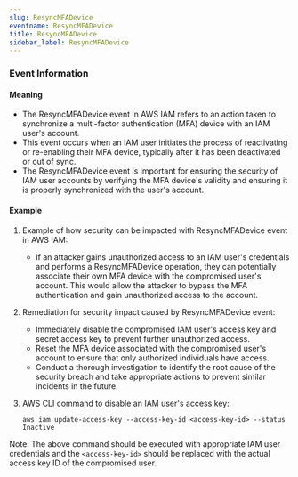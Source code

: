 ```yaml
--- 
slug: ResyncMFADevice
eventname: ResyncMFADevice
title: ResyncMFADevice
sidebar_label: ResyncMFADevice
---
```

                       
### Event Information

#### Meaning

- The ResyncMFADevice event in AWS IAM refers to an action taken to synchronize a multi-factor authentication (MFA) device with an IAM user's account.
- This event occurs when an IAM user initiates the process of reactivating or re-enabling their MFA device, typically after it has been deactivated or out of sync.
- The ResyncMFADevice event is important for ensuring the security of IAM user accounts by verifying the MFA device's validity and ensuring it is properly synchronized with the user's account.

#### Example

1. Example of how security can be impacted with ResyncMFADevice event in AWS IAM:
   - If an attacker gains unauthorized access to an IAM user's credentials and performs a ResyncMFADevice operation, they can potentially associate their own MFA device with the compromised user's account. This would allow the attacker to bypass the MFA authentication and gain unauthorized access to the account.

2. Remediation for security impact caused by ResyncMFADevice event:
   - Immediately disable the compromised IAM user's access key and secret access key to prevent further unauthorized access.
   - Reset the MFA device associated with the compromised user's account to ensure that only authorized individuals have access.
   - Conduct a thorough investigation to identify the root cause of the security breach and take appropriate actions to prevent similar incidents in the future.

3. AWS CLI command to disable an IAM user's access key:
   ```
   aws iam update-access-key --access-key-id <access-key-id> --status Inactive
   ```

Note: The above command should be executed with appropriate IAM user credentials and the `<access-key-id>` should be replaced with the actual access key ID of the compromised user.


 